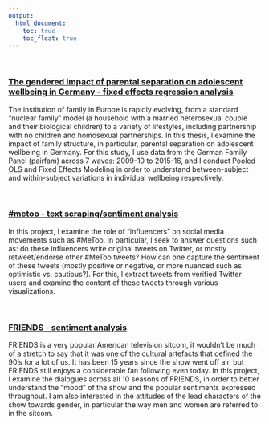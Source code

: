 ```yaml
---
output:
  html_document: 
    toc: true
    toc_float: true
---
```


<link rel="stylesheet" href="styles.css" type="text/css">

&nbsp;
&nbsp;


### [The gendered impact of parental separation on adolescent wellbeing in Germany - fixed effects regression analysis](./mastersthesis.html)

The institution of family in Europe is rapidly evolving, from a standard "nuclear family" model (a household with a married heterosexual couple and their biological children) to a variety of lifestyles, including partnership with no children and homosexual partnerships. In this thesis, I examine the impact of family structure, in particular, parental separation on adolescent wellbeing in Germany. For this study, I use data from the German Family Panel (pairfam) across 7 waves: 2009-10 to 2015-16, and I conduct Pooled OLS and Fixed Effects Modeling in order to understand between-subject and within-subject variations in individual wellbeing respectively. 

&nbsp;
&nbsp;


### [#metoo - text scraping/sentiment analysis](./metoo.html)

In this project, I examine the role of "influencers" on social media movements such as #MeToo. In particular, I seek to answer questions such as: do these influencers write original tweets on Twitter, or mostly retweet/endorse other #MeToo tweets? How can one capture the sentiment of these tweets (mostly positive or negative, or more nuanced such as optimistic vs. cautious?). For this, I extract tweets from verified Twitter users and examine the content of these tweets through various visualizations.

&nbsp;
&nbsp;


### [FRIENDS - sentiment analysis](./friends.html)

FRIENDS is a very popular American television sitcom, it wouldn't be much of a stretch to say that it was one of the cultural artefacts that defined the 90's for a lot of us. It has been 15 years since the show went off air, but FRIENDS still enjoys a considerable fan following even today. In this project, I examine the dialogues across all 10 seasons of FRIENDS, in order to better understand the "mood" of the show and the popular sentiments expressed throughout. I am also interested in the attitudes of the lead characters of the show towards gender, in particular the way men and women are referred to in the sitcom.


&nbsp;
&nbsp;
